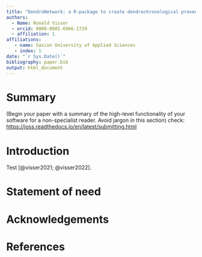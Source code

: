 ```yaml
---
title: "DendroNetwork: a R-package to create dendrochronological provenance networks"
authors: 
  - Name: Ronald Visser
  - orcid: 0000-0001-6966-1729
  - affiliation: 1
affiliations:
   - name: Saxion University of Applied Sciences
   - index: 1
date: "`r Sys.Date()`"
bibliography: paper.bib
output: html_document
---
```


# Summary

(Begin your paper with a summary of the high-level functionality of your software for a non-specialist reader. Avoid jargon in this section)
check: <https://joss.readthedocs.io/en/latest/submitting.html>

# Introduction

Test [@visser2021; @visser2022].

# Statement of need

# Acknowledgements

# References
